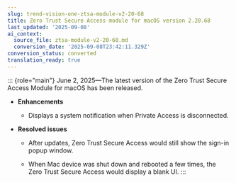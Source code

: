 ```yaml
---
slug: trend-vision-one-ztsa-module-v2-20-68
title: Zero Trust Secure Access module for macOS version 2.20.68
last_updated: '2025-09-08'
ai_context:
  source_file: ztsa-module-v2-20-68.md
  conversion_date: '2025-09-08T23:42:11.329Z'
conversion_status: converted
translation_ready: true
---
```


::: {role="main"}
June 2, 2025—The latest version of the Zero Trust Secure Access Module for macOS has been released.

- **Enhancements**

  - Displays a system notification when Private Access is disconnected.

- **Resolved issues**

  - After updates, Zero Trust Secure Access would still show the sign-in popup window.

  - When Mac device was shut down and rebooted a few times, the Zero Trust Secure Access would display a blank UI.
:::
